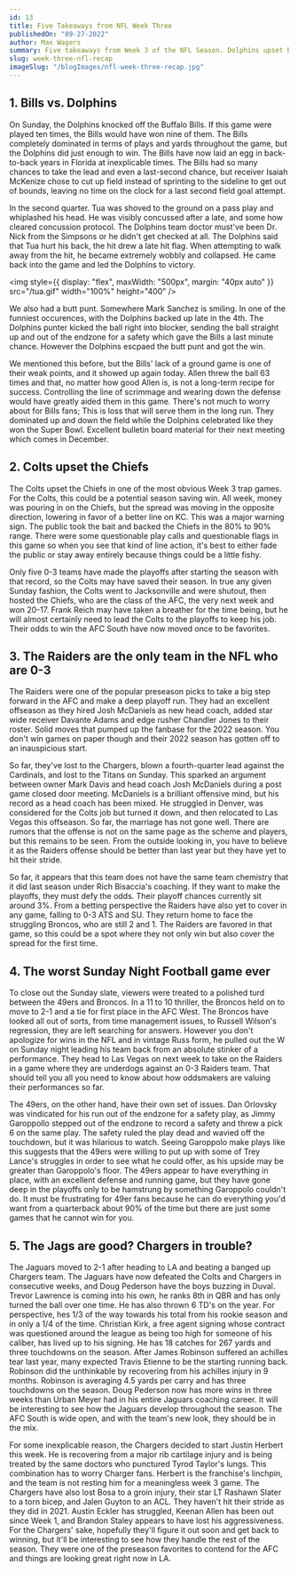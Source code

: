 ```yaml
---
id: 13
title: Five Takeaways from NFL Week Three
publishedOn: "09-27-2022"
author: Max Wagers
summary: Five takeaways from Week 3 of the NFL Season. Dolphins upset Bills, Colts knock off the Chiefs. The Raiders are 0-3, A terrible Sunday Night Football Game. The Jaguars are good, the Chargers, not so much.
slug: week-three-nfl-recap
imageSlug: "/blogImages/nfl-week-three-recap.jpg"
---
```


<h2 style={{ backgroundColor: "black", color: "white", padding: "20px" }}>
  1. Bills vs. Dolphins
</h2>
<div style={{ fontFamily: "monospace", margin: "0 24px" }}>
 On Sunday, the Dolphins knocked off the Buffalo Bills. If this game were played ten times, the Bills would have won nine of them. The Bills completely dominated in terms of plays and yards throughout the game, but the Dolphins did just enough to win. The Bills have now laid an egg in back-to-back years in Florida at inexplicable times. The Bills had so many chances to take the lead and even a last-second chance, but receiver Isaiah McKenize chose to cut up field instead of sprinting to the sideline to get out of bounds, leaving no time on the clock for a last second field goal attempt.

In the second quarter. Tua was shoved to the ground on a pass play and whiplashed his head. He was visibly concussed after a late, and some how cleared concussion protocol. The Dolphins team doctor must've been Dr. Nick from the Simpsons or he didn't get checked at all. The Dolphins said that Tua hurt his back, the hit drew a late hit flag. When attempting to walk away from the hit, he became extremely wobbly and collapsed. He came back into the game and led the Dolphins to victory.

<img
  style={{ display: "flex", maxWidth: "500px", margin: "40px auto" }}
  src="/tua.gif"
  width="100%"
  height="400"
/>

We also had a butt punt. Somewhere Mark Sanchez is smiling. In one of the funniest occurences, with the Dolphins backed up late in the 4th. The Dolphins punter kicked the ball right into blocker, sending the ball straight up and out of the endzone for a safety which gave the Bills a last minute chance. However the Dolphins escpaed the butt punt and got the win.

We mentioned this before, but the Bills' lack of a ground game is one of their weak points, and it showed up again today. Allen threw the ball 63 times and that, no matter how good Allen is, is not a long-term recipe for success. Controlling the line of scrimmage and wearing down the defense would have greatly aided them in this game. There's not much to worry about for Bills fans; This is loss that will serve them in the long run. They dominated up and down the field while the Dolphins celebrated like they won the Super Bowl. Excellent bulletin board material for their next meeting which comes in December.

</div>

<h2 style={{ backgroundColor: "black", color: "white", padding: "20px" }}>
  2. Colts upset the Chiefs
</h2>
<div style={{ fontFamily: "monospace", margin: "0 24px" }}>

The Colts upset the Chiefs in one of the most obvious Week 3 trap games. For the Colts, this could be a potential season saving win. All week, money was pouring in on the Chiefs, but the spread was moving in the opposite direction, lowering in favor of a better line on KC. This was a major warning sign. The public took the bait and backed the Chiefs in the 80% to 90% range. There were some questionable play calls and questionable flags in this game so when you see that kind of line action, it's best to either fade the public or stay away entirely because things could be a little fishy.

Only five 0-3 teams have made the playoffs after starting the season with that record, so the Colts may have saved their season. In true any given Sunday fashion, the Colts went to Jacksonville and were shutout, then hosted the Chiefs, who are the class of the AFC, the very next week and won 20-17. Frank Reich may have taken a breather for the time being, but he will almost certainly need to lead the Colts to the playoffs to keep his job. Their odds to win the AFC South have now moved once to be favorites.

</div>

<h2 style={{ backgroundColor: "black", color: "white", padding: "20px" }}>
  3. The Raiders are the only team in the NFL who are 0-3
</h2>
<div style={{ fontFamily: "monospace", margin: "0 24px" }}>
 The Raiders were one of the popular preseason picks to take a big step forward in the AFC and make a deep playoff run. They had an excellent offseason as they hired Josh McDaniels as new head coach, added star wide receiver Davante Adams and edge rusher Chandler Jones to their roster. Solid moves that pumped up the fanbase for the 2022 season. You don't win games on paper though and their 2022 season has gotten off to an inauspicious start.

So far, they've lost to the Chargers, blown a fourth-quarter lead against the Cardinals, and lost to the Titans on Sunday. This sparked an argument between owner Mark Davis and head coach Josh McDaniels during a post game closed door meeting. McDaniels is a brilliant offensive mind, but his record as a head coach has been mixed. He struggled in Denver, was considered for the Colts job but turned it down, and then relocated to Las Vegas this offseason. So far, the marriage has not gone well. There are rumors that the offense is not on the same page as the scheme and players, but this remains to be seen. From the outside looking in, you have to believe it as the Raiders offense should be better than last year but they have yet to hit their stride.

So far, it appears that this team does not have the same team chemistry that it did last season under Rich Bisaccia's coaching. If they want to make the playoffs, they must defy the odds. Their playoff chances currently sit around 3%. From a betting perspective the Raiders have also yet to cover in any game, falling to 0-3 ATS and SU. They return home to face the struggling Broncos, who are still 2 and 1. The Raiders are favored in that game, so this could be a spot where they not only win but also cover the spread for the first time.

</div>

<h2 style={{ backgroundColor: "black", color: "white", padding: "20px" }}>
  4. The worst Sunday Night Football game ever
</h2>
<div style={{ fontFamily: "monospace", margin: "0 24px" }}>

To close out the Sunday slate, viewers were treated to a polished turd between the 49ers and Broncos. In a 11 to 10 thriller, the Broncos held on to move to 2-1 and a tie for first place in the AFC West. The Broncos have looked all out of sorts, from time management issues, to Russell Wilson's regression, they are left searching for answers. However you don't apologize for wins in the NFL and in vintage Russ form, he pulled out the W on Sunday night leading his team back from an absolute stinker of a performance. They head to Las Vegas on next week to take on the Raiders in a game where they are underdogs against an 0-3 Raiders team. That should tell you all you need to know about how oddsmakers are valuing their performances so far.

The 49ers, on the other hand, have their own set of issues. Dan Orlovsky was vindicated for his run out of the endzone for a safety play, as Jimmy Garoppollo stepped out of the endzone to record a safety and threw a pick 6 on the same play. The safety ruled the play dead and wavied off the touchdown, but it was hilarious to watch. Seeing Garoppolo make plays like this suggests that the 49ers were willing to put up with some of Trey Lance's struggles in order to see what he could offer, as his upside may be greater than Garoppolo's floor. The 49ers appear to have everything in place, with an excellent defense and running game, but they have gone deep in the playoffs only to be hamstrung by something Garoppolo couldn't do. It must be frustrating for 49er fans because he can do everything you'd want from a quarterback about 90% of the time but there are just some games that he cannot win for you.

</div>

<h2 style={{ backgroundColor: "black", color: "white", padding: "20px" }}>
  5. The Jags are good? Chargers in trouble?
</h2>
<div style={{ fontFamily: "monospace", margin: "0 24px" }}>
  The Jaguars moved to 2-1 after heading to LA and beating a banged up
  Chargers team. The Jaguars have now defeated the Colts and Chargers in consecutive weeks, and Doug Pederson have the boys buzzing in Duval. Trevor Lawrence is coming into his own, he ranks 8th in QBR and has only turned the ball over one time. He has also thrown 6 TD's on the year. For perspective, hes 1/3 of the way towards his total from his rookie season and in only a 1/4 of the time. Christian Kirk, a free agent signing whose contract was questioned around the league as being too high for someone of his caliber, has lived up to his signing. He has 18 catches for 267 yards and three touchdowns on the season. After James Robinson suffered an achilles tear last year, many expected Travis Etienne to be the starting running back. Robinson did the unthinkable by recovering from his achilles injury in 9 months. Robinson is averaging 4.5 yards per carry and has three touchdowns on the season. Doug Pederson now has more wins in three weeks than Urban Meyer had in his entire Jaguars coaching career. It will be interesting to see how the Jaguars develop throughout the season. The AFC South is wide open, and with the team's new look, they should be in the mix.

For some inexplicable reason, the Chargers decided to start Justin Herbert this week. He is recovering from a major rib cartilage injury and is being treated by the same doctors who punctured Tyrod Taylor's lungs. This combination has to worry Charger fans. Herbert is the franchise's linchpin, and the team is not resting him for a meaningless week 3 game. The Chargers have also lost Bosa to a groin injury, their star LT Rashawn Slater to a torn bicep, and Jalen Guyton to an ACL. They haven't hit their stride as they did in 2021. Austin Eckler has struggled, Keenan Allen has been out since Week 1, and Brandon Staley appears to have lost his aggressiveness. For the Chargers' sake, hopefully they'll figure it out soon and get back to winning, but it'll be interesting to see how they handle the rest of the season. They were one of the preseason favorites to contend for the AFC and things are looking great right now in LA.

</div>

